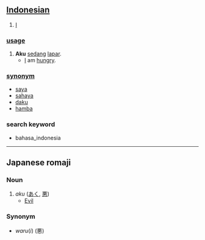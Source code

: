 == [[Indonesian]] ==

# [[I]]

=== [[usage]] ===
# '''Aku''' [[sedang]] [[lapar]].
#* [[I]] am [[hungry]].

=== [[synonym]] ===
* [[saya]]
* [[sahaya]]
* [[daku]]
* [[hamba]]

===search keyword===
* bahasa_indonesia

----

==Japanese romaji==

===Noun===
# ''aku'' ([[あく]], [[悪]])
#* [[Evil]]

===Synonym===
* ''waru''(''i'') (悪)